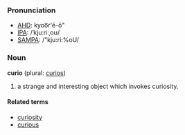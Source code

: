 ===Pronunciation===
*[[w:AHD|AHD]]: kyoo͞r'ē-ō"
*[[w:IPA|IPA]]: /ˈkjuːriːˌoʊ/
*[[w:SAMPA|SAMPA]]: /"kju:ri:%oU/

===Noun===
'''curio''' (plural: [[curios]])

# a strange and interesting object which invokes curiosity.

====Related terms====
*[[curiosity]]
*[[curious]]